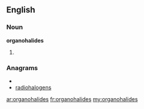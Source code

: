 ==English==

===Noun===
'''organohalides'''

# {{plural of|organohalide}}

===Anagrams===
* {{alphagram|aadeghilnoors}}
* [[radiohalogens#English|radiohalogens]]

[[ar:organohalides]]
[[fr:organohalides]]
[[my:organohalides]]